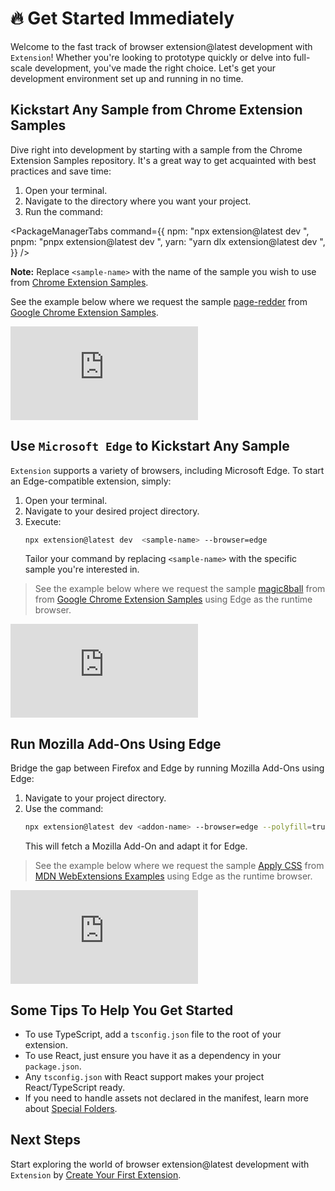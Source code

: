 
# 🔥 Get Started Immediately

Welcome to the fast track of browser extension@latest development with `Extension`! Whether you're looking to prototype quickly or delve into full-scale development, you've made the right choice. Let's get your development environment set up and running in no time.

## Kickstart Any Sample from Chrome Extension Samples

Dive right into development by starting with a sample from the Chrome Extension Samples repository. It's a great way to get acquainted with best practices and save time:

1. Open your terminal.
2. Navigate to the directory where you want your project.
3. Run the command:

<PackageManagerTabs
  command={{
    npm: "npx extension@latest dev <sample-name>",
    pnpm: "pnpx extension@latest dev <sample-name>",
    yarn: "yarn dlx extension@latest dev <sample-name>",
  }}
/>

**Note:** Replace `<sample-name>` with the name of the sample you wish to use from [Chrome Extension Samples](https://github.com/GoogleChrome/chrome-extensions-samples).

See the example below where we request the sample [page-redder](https://github.com/GoogleChrome/chrome-extensions-samples/tree/main/functional-samples/sample.page-redder) from [Google Chrome Extension Samples](https://github.com/GoogleChrome/chrome-extensions-samples).

<div style={{ position: "relative", paddingBottom: "62.5%", height: 0 }}>
  <iframe
    src="https://www.loom.com/embed/34fc48f3f7954bfa990e767c6a7172f0?sid=346f6a11-58d6-48a4-8935-aac8119d765d"
    frameBorder="0"
    allowFullScreen
    style={{
      position: "absolute",
      top: 0,
      left: 0,
      width: "100%",
      height: "100%",
    }}
  ></iframe>
</div>

## Use `Microsoft Edge` to Kickstart Any Sample

`Extension` supports a variety of browsers, including Microsoft Edge. To start an Edge-compatible extension, simply:

1. Open your terminal.
2. Navigate to your desired project directory.
3. Execute:
   ```bash
   npx extension@latest dev  <sample-name> --browser=edge
   ```
   Tailor your command by replacing `<sample-name>` with the specific sample you're interested in.

> See the example below where we request the sample [magic8ball](https://github.com/GoogleChrome/chrome-extensions-samples/tree/main/api-samples/topSites/magic8ball) from from [Google Chrome Extension Samples](https://github.com/GoogleChrome/chrome-extensions-samples) using Edge as the runtime browser.

<div style={{ position: "relative", paddingBottom: "62.5%", height: 0 }}>
  <iframe
    src="https://www.loom.com/embed/284d706379a84adabfdde6bd341b8d24?sid=24a4a6d5-5b30-4920-8a47-004540183aed"
    frameBorder="0"
    allowFullScreen
    style={{
      position: "absolute",
      top: 0,
      left: 0,
      width: "100%",
      height: "100%",
    }}
  ></iframe>
</div>

## Run Mozilla Add-Ons Using Edge

Bridge the gap between Firefox and Edge by running Mozilla Add-Ons using Edge:

1. Navigate to your project directory.
2. Use the command:
   ```bash
   npx extension@latest dev <addon-name> --browser=edge --polyfill=true
   ```
   This will fetch a Mozilla Add-On and adapt it for Edge.

> See the example below where we request the sample [Apply CSS](https://github.com/mdn/webextensions-examples/tree/main/apply-css) from [MDN WebExtensions Examples](https://github.com/mdn/webextensions-examples) using Edge as the runtime browser.

<div style={{ position: "relative", paddingBottom: "62.5%", height: 0 }}>
  <iframe
    src="https://www.loom.com/embed/6eb724aad822413fb4fe9f52afec5576?sid=e2aa47a4-71d4-4ff1-887a-dcf8031ea917"
    frameBorder="0"
    allowFullScreen
    style={{
      position: "absolute",
      top: 0,
      left: 0,
      width: "100%",
      height: "100%",
    }}
  ></iframe>
</div>

## Some Tips To Help You Get Started

- To use TypeScript, add a `tsconfig.json` file to the root of your extension.
- To use React, just ensure you have it as a dependency in your `package.json`.
- Any `tsconfig.json` with React support makes your project React/TypeScript ready.
- If you need to handle assets not declared in the manifest, learn more about [Special Folders](#).

## Next Steps

Start exploring the world of browser extension@latest development with `Extension` by [Create Your First Extension](#).
